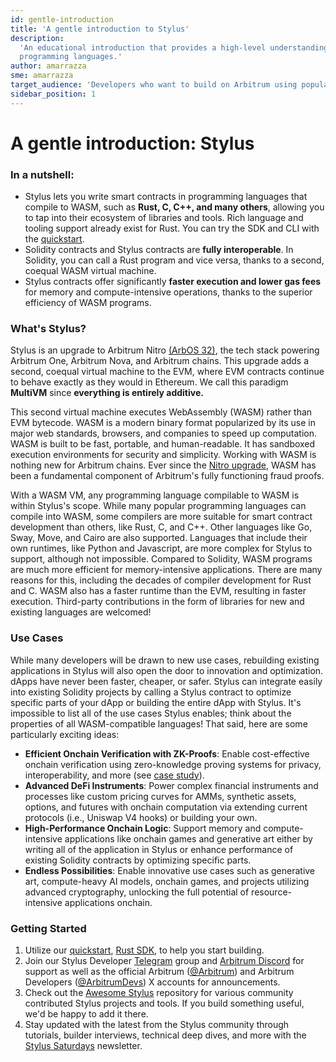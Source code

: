 ```yaml
---
id: gentle-introduction
title: 'A gentle introduction to Stylus'
description:
  'An educational introduction that provides a high-level understanding of Stylus, a new way to write EVM-compatible smart contracts using your favorite
  programming languages.'
author: amarrazza
sme: amarrazza
target_audience: 'Developers who want to build on Arbitrum using popular programming languages, like Rust'
sidebar_position: 1
---
```



# A gentle introduction: Stylus

### In a nutshell:

- Stylus lets you write smart contracts in programming languages that compile to WASM, such as **Rust, C, C++, and many others**, allowing you to tap into their
  ecosystem of libraries and tools. Rich language and tooling support already exist for Rust. You can try the SDK and CLI with the
  [quickstart](/stylus/quickstart.mdx).
- Solidity contracts and Stylus contracts are **fully interoperable**. In Solidity, you can call a Rust program and vice versa, thanks to a second, coequal WASM
  virtual machine.
- Stylus contracts offer significantly **faster execution and lower gas fees** for memory and compute-intensive operations, thanks to the superior efficiency of
  <a data-quicklook-from="wasm">WASM</a> programs.

### What's Stylus?

Stylus is an upgrade to Arbitrum Nitro [(ArbOS 32)](/run-arbitrum-node/arbos-releases/arbos32.mdx), the tech stack powering Arbitrum One, Arbitrum Nova, and
Arbitrum chains. This upgrade adds a second, coequal virtual machine to the EVM, where EVM contracts continue to behave exactly as they would in Ethereum. We
call this paradigm **MultiVM** since **everything is entirely additive.**

<ImageZoom src="/img/stylus-multivm.jpg" alt="Stylus gives you MultiVM" className="img-600px" />

This second virtual machine executes WebAssembly (WASM) rather than EVM bytecode. WASM is a modern binary format popularized by its use in major web standards,
browsers, and companies to speed up computation. WASM is built to be fast, portable, and human-readable. It has sandboxed execution environments for security
and simplicity. Working with WASM is nothing new for Arbitrum chains. Ever since the
[Nitro upgrade](https://medium.com/offchainlabs/arbitrum-nitro-one-small-step-for-l2-one-giant-leap-for-ethereum-bc9108047450), WASM has been a fundamental
component of Arbitrum's fully functioning fraud proofs.

With a WASM VM, any programming language compilable to WASM is within Stylus's scope. While many popular programming languages can compile into WASM, some
compilers are more suitable for smart contract development than others, like Rust, C, and C++. Other languages like Go, Sway, Move, and Cairo are also
supported. Languages that include their own runtimes, like Python and Javascript, are more complex for Stylus to support, although not impossible. Compared to
Solidity, WASM programs are much more efficient for memory-intensive applications. There are many reasons for this, including the decades of compiler
development for Rust and C. WASM also has a faster runtime than the EVM, resulting in faster execution. Third-party contributions in the form of libraries for
new and existing languages are welcomed!

### Use Cases

While many developers will be drawn to new use cases, rebuilding existing applications in Stylus will also open the door to innovation and optimization. dApps
have never been faster, cheaper, or safer. Stylus can integrate easily into existing Solidity projects by calling a Stylus contract to optimize specific parts
of your dApp or building the entire dApp with Stylus. It's impossible to list all of the use cases Stylus enables; think about the properties of all
WASM-compatible languages! That said, here are some particularly exciting ideas:

- **Efficient Onchain Verification with ZK-Proofs**: Enable cost-effective onchain verification using zero-knowledge proving systems for privacy,
  interoperability, and more (see [case study](https://blog.arbitrum.io/renegade-stylus-case-study/)).
- **Advanced DeFi Instruments**: Power complex financial instruments and processes like custom pricing curves for AMMs, synthetic assets, options, and futures
  with onchain computation via extending current protocols (i.e., Uniswap V4 hooks) or building your own.
- **High-Performance Onchain Logic**: Support memory and compute-intensive applications like onchain games and generative art either by writing all of the
  application in Stylus or enhance performance of existing Solidity contracts by optimizing specific parts.
- **Endless Possibilities**: Enable innovative use cases such as generative art, compute-heavy AI models, onchain games, and projects utilizing advanced
  cryptography, unlocking the full potential of resource-intensive applications onchain.

### Getting Started

1. Utilize our [quickstart](/stylus/quickstart.mdx), [Rust SDK](/stylus/reference/overview.md), to help you start building.
2. Join our Stylus Developer [Telegram](https://t.me/arbitrum_stylus) group and [Arbitrum Discord](https://discord.gg/arbitrum) for support as well as the
   official Arbitrum ([@Arbitrum](https://twitter.com/arbitrum)) and Arbitrum Developers ([@ArbitrumDevs](https://twitter.com/ArbitrumDevs)) X accounts for
   announcements.
3. Check out the [Awesome Stylus](https://github.com/OffchainLabs/awesome-stylus) repository for various community contributed Stylus projects and tools. If you
   build something useful, we'd be happy to add it there.
4. Stay updated with the latest from the Stylus community through tutorials, builder interviews, technical deep dives, and more with the
   [Stylus Saturdays](https://stylus-saturdays.com/) newsletter.
